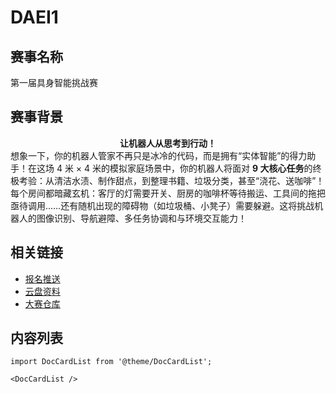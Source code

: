 # DAEI1

## 赛事名称

第一届具身智能挑战赛

## 赛事背景

**<center>让机器人从思考到行动！</center>**
想象一下，你的机器人管家不再只是冰冷的代码，而是拥有“实体智能”的得力助手！在这场 4 米 × 4 米的模拟家庭场景中，你的机器人将面对 **9 大核心任务**的终极考验：从清洁水渍、制作甜点，到整理书籍、垃圾分类，甚至“浇花、送咖啡”！每个房间都暗藏玄机：客厅的灯需要开关、厨房的咖啡杯等待搬运、工具间的拖把亟待调用……还有随机出现的障碍物（如垃圾桶、小凳子）需要躲避。这将挑战机器人的图像识别、导航避障、多任务协调和与环境交互能力！

## 相关链接

- [报名推送](/blog/2025/2-27/)
- [云盘资料](https://cloud.tsinghua.edu.cn/d/bdc2a9d976ec45e58f2f/?p=%2F&mode=list)
- [大赛仓库](https://github.com/thuasta/thuei-1)

## 内容列表

```mdx-code-block
import DocCardList from '@theme/DocCardList';

<DocCardList />
```
